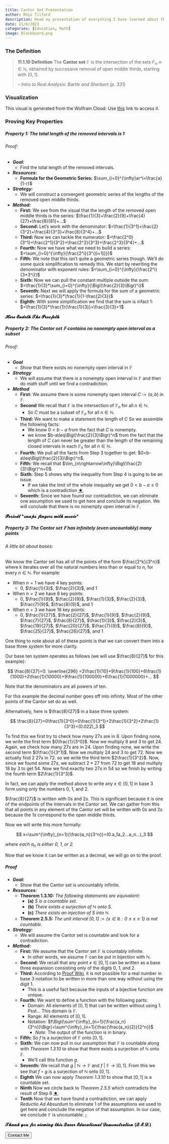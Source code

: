 ```yaml
---
title: Cantor Set Presentation
author: Rhys Tilford
description: Read my presentation of everything I have learned about the Cantor Set.
date: 11/8/2023
categories: [Education, Math]
image: Blackboard.png
---
```


### The Definition

> **11.1.10 Definition** The **Cantor set** $\mathbb{F}$ is the intersection of the sets $F_n,n\in\mathbb{N}$, obtained by successive removal of open middle thirds, starting with $[0,1]$.
>
> -- <cite>Intro to Real Analysis: Bartle and Sherbert (p. 331)</cite>

### Visualization

```{=html}
<script crossorigin src="https://unpkg.com/wolfram-notebook-embedder@0.3/dist/wolfram-notebook-embedder.min.js"></script>
```
::: {#WNE-div-fbd3d6af-86fb-4c0a-a478-71092d7c0437}
:::

```{=html}
<script>WolframNotebookEmbedder.embed("https://www.wolframcloud.com/obj/demonstrations/CantorSet-source.nb",document.getElementById("WNE-div-fbd3d6af-86fb-4c0a-a478-71092d7c0437"));</script>
```
::: callout-note
This visual is generated from the Wolfram Cloud: Use [this](https://www.wolframcloud.com/objects/demonstrations/CantorSet-source.nb) link to access it.
:::

### Proving Key Properties

##### Property 1: The total length of the removed intervals is 1

###### Proof:

 - ***Goal:***
   - Find the total length of the removed intervals.

 - ***Resources:***
   - **Formula for the Geometric Series:** $\sum_{i=0}^{\infty}ar^i=\frac{a}{1-r}$
 - ***Strategy:***
   - We will construct a convergent geometric series of the lengths of the removed open middle thirds.
 - ***Method:***
   - **First:** We see from the visual that the length of the removed open middle thirds is the series: $\frac{1}{3}+\frac{2}{9}+\frac{4}{27}+\frac{8}{81}+...$
   - **Second:** Let's work with the denominator: $=\frac{1}{3^1}+\frac{2}{3^2}+\frac{4}{3^3}+\frac{8}{3^4}+...$
   - **Third:** Now we can tackle the numerator: $=\frac{2^0}{3^1}+\frac{2^1}{3^2}+\frac{2^2}{3^3}+\frac{2^3}{3^4}+...$
   - **Fourth:** Now we have what we need to build a series: $=\sum_{i=0}^{\infty}{\frac{2^i}{3^{(i+1)}}}$
   - **Fifth:** We note that this isn't quite a geometric series though. We'll do some quick simplification to remedy this. We start by rewriting the denominator with exponent rules: $=\sum_{i=0}^{\infty}{\frac{2^i}{3*3^i}}$
   - **Sixth:** Now we can pull the constant multiple outside the sum: $=\frac{1}{3}*\sum_{i=0}^{\infty}{\Bigl(\frac{2}{3}\Bigr)^i}$
   - **Seventh:** Next we will apply the formula for the sum of a geometric series: $=\frac{1}{3}*\frac{1}{1-\frac{2}{3}}$
   - **Eighth:** With some simplification we find that the sum is infact $1$: $=\frac{1}{3}*\frac{1}{\frac{1}{3}}=\frac{3}{3}=1$

$\mathbfcal{Here}$ $\mathbfcal{Endeth}$ $\mathbfcal{The}$ $\mathbfcal{Proofeth}$

##### Property 2: The Cantor set $\mathbb{F}$ contains no nonempty open interval as a subset

###### Proof:

 - ***Goal***
   - Show that there exists no nonempty open interval in $\mathbb{F}$
 - ***Strategy***
   - We will assume that there is a nonempty open interval in $\mathbb{F}$ and then do math stuff until we find a contradiction.
 - ***Method***
   - **First:** We assume there is some nonempty open interval $C:=(a,b)$ in $\mathbb{F}$.
   - **Second** We recall that $\mathbb{F}$ is the intersection of $\mathbb{F}_n$ for all $n\in\mathbb{N}$.
      - So $C$ must be a subset of $\mathbb{F}_n$ for all $n\in\mathbb{N}$.
   - **Third:** We want to make a statement the length of $C$ So we assemble the following facts:
      - We know $0<b-a$ from the fact that $C$ is nonempty.
      - we know $b-a\leq\Bigl(\frac{2}{3}\Bigr)^n$ from the fact that the length of $C$ can never be greater than the length of the remaining closed intervals in each $\mathbb{F}_n$ for all $n\in\mathbb{N}$.
   - **Fourth:** We pull all the facts from Step $3$ together to get: $0<b-a\leq\Bigl(\frac{2}{3}\Bigr)^n$.
   - **Fifth:** We recall that $\lim_{n\rightarrow\infty}\Bigl(\frac{2}{3}\Bigr)^n=0$.
   - **Sixth:** Step $5$ shows why the inequality from Step $4$ is going to be an issue.
      - If we take the limit of the whole inequality we get $0<b-a\leq0$ which is a contradiction [$\bigstar$](shock.html).
   - **Seventh:** Since we have found our contradiction, we can eliminate one assumption we used to get here and conclude its negation. We will conclude that there is no nonempty open interval in $\mathbb{F}$.

$\mathbfcal{Periodt}$ $\mathbfcal{*snaps}$ $\mathbfcal{fingers}$ $\mathbfcal{with}$ $\mathbfcal{moxie*}$

##### Property 3: The Cantor set $\mathbb{F}$ has infinitely (even uncountably) many points

###### A little bit about bases:

We know the Cantor set has all of the points of the form $\frac{2^k}{3^n}$ where k iterates over all the natural numbers less than or equal to n, for every $n\in\mathbb{N}$. For example:

 - When $n=1$ we have $4$ key points:
    - $0$, $\frac{1}{3}$, $\frac{2}{3}$, and $1$
 - When $n=2$ we have $8$ key points:
    - $0$, $\frac{1}{9}$, $\frac{2}{9}$, $\frac{1}{3}$, $\frac{2}{3}$, $\frac{7}{9}$, $\frac{8}{9}$, and $1$
 - When $n=3$ we have $16$ key points:
    - $0$, $\frac{1}{27}$, $\frac{2}{27}$, $\frac{1}{9}$, $\frac{2}{9}$, $\frac{7}{27}$, $\frac{8}{27}$, $\frac{1}{3}$, $\frac{2}{3}$, $\frac{19}{27}$, $\frac{20}{27}$, $\frac{7}{9}$, $\frac{8}{9}$, $\frac{25}{27}$, $\frac{26}{27}$, and $1$

One thing to note about all of these points is that we can convert them into a base three system for more clarity.

Our base ten system operates as follows (we will use $\frac{8}{27}$ for this example):

$$
\frac{8}{27}=0. \overline{296} =2\frac{1}{10}+9\frac{1}{100}+6\frac{1}{1000}+2\frac{1}{10000}+9\frac{1}{100000}+6\frac{1}{1000000}+...
$$

Note that the denominators are all powers of ten.

For this example the decimal number goes off into infinity. Most of the other points of the Cantor set do as well.

Alternatively, here is $\frac{8}{27}$ in a base three system:

$$
\frac{8}{27}=0\frac{1}{3^0}+0\frac{1}{3^1}+2\frac{1}{3^2}+2\frac{1}{3^3}=(0.022)_3
$$

To find this we first try to check how many $27s$ are in $8$. Upon finding none, we write the first term $0\frac{1}{3^0}$. Now we multiply $8$ and $3$ to get $24$. Again, we check how many $27s$ are in $24$. Upon finding none, we write the second term $0\frac{1}{3^1}$. Now we multiply $24$ and $3$ to get $72$. Now we actually find $2$ $27s$ in $72$. so we write the third term $2\frac{1}{3^2}$. Now, since we found some $27s$, we subtract $2*27$ from $72$ to get $18$ and multiply $18$ by $3$ to get $54$. Now we find exactly two $27s$ in $54$ so we finish by writing the fourth term $2\frac{1}{3^3}$.

In fact, we can apply the method above to write any $x\in[0,1]$ in base 3 form using only the numbers $0$, $1$, and $2$.

:::{.callout-note}
$\frac{8}{27}$ is written with $0s$ and $2s$. This is significant because it is one of the endpoints of the intervals in the Cantor set. We can gather from this that all points in any element of the Cantor set will be written with $0s$ and $2s$ because the $1s$ correspond to the open middle thirds.
:::

Now we will write this more formally:

$$
x=\sum^{\infty}_{n=1}{\frac{a_n}{3^n}}=(0.a_1a_2...a_n...)_3
$$

*where each $a_n$ is either $0$, $1$, or $2$.*

Now that we know it can be written as a decimal, we will go on to the proof.

##### Proof

 - ***Goal:***
   - Show that the Cantor set is uncountably infinite.
 - ***Resources:***
   - **Theorem 1.3.10:** *The following statements are equivalent:*
      - **(a)** *S is a countable set.*
      - **(b)** *There exists a surjection of $\mathbb{N}$ onto S.*
      - **(c)** *There exists an injection of S into $\mathbb{N}$*
   - **Theorem 2.5.5:** *The unit interval $[0,1]:=\{x\in\mathbb{R}:0\leq x\leq1\}$ is not countable.*
 - ***Strategy:***
   - We will assume the Cantor set is countable and look for a contradiction.
 - ***Method:***
   - **First:** We assume that the Cantor set $\mathbb{F}$ is countably infinite.
      - In other words, we assume $\mathbb{F}$ can be put in bijection with $\mathbb{N}$.
   - **Second:** We recall that any point $x\in[0,1]$ can be written as a base three expansion consisting only of the digits $0$, $1$, and $2$.
   - **Third:** According to [Proof Wiki](https://proofwiki.org/wiki/Representation_of_Ternary_Expansions), it is not possible for a real number in base 3 notation to be written in more than one way without using the digit $1$.
      - This is a useful fact because the inputs of a bijective function are unique.
   - **Fourth:** We want to define a function with the following parts:
      - Domain: All elements of $[0,1]$ that can be written without using $1$. Psst... This domain is $\mathbb{F}$.
      - Range: All elements of $[0,1]$.
      - Notation: $f\Bigl(\sum^{\infty}_{n=1}{\frac{a_n}{3^n}}\Bigr)=\sum^{\infty}_{n=1}{\frac{\frac{a_n}{2}}{2^n}}$
         - *Note:* The output of the function is in binary.
   - **Fifth:** So $f$ is a surjection of $\mathbb{F}$ onto $[0,1]$.
   - **Sixth:** We can now pull in our assumption that $\mathbb{F}$ is countable along with *Theorem 1.3.10* to show that there exists a surjection of $\mathbb{N}$ onto $\mathbb{F}$.
      - We'll call this function $g$.
   - **Seventh:** We recall that $g$ $|$ $\mathbb{N}\rightarrow\mathbb{F}$ and $f$ $|$ $\mathbb{F}\rightarrow[0,1]$. From this we see that $f\circ g$ is a surjection of $\mathbb{N}$ onto $[0,1]$. 
   - **Eighth** We can now apply *Theorem 1.3.10* to show that $[0,1]$ is a countable set.
   - **Ninth** Now we circle back to *Theorem 2.5.5* which contradicts the result of Step $8$ [$\bigstar$](shock.html).
   - **Tenth** Now that we have found a contradiction, we can apply *Reductio Ad Absurdum* to eliminate $1$ of the assumptions we used to get here and conclude the negation of that assumption. In our case, we conclude $\mathbb{F}$ is uncountable. [$\square$](cantorMemes.html)

$\mathbfcal{Thank}$ $\mathbfcal{you}$ $\mathbfcal{for}$ $\mathbfcal{viewing}$ $\mathbfcal{this}$ $\mathbfcal{Queer}$ $\mathbfcal{Educational}$ $\mathbfcal{Demonstration}$ $\mathbfcal{(Q.E.D.)}$ 


<div class="callToAction"><a href="https://rctilford.github.io/personal-rhys-tilford/contactMe.html"><button type="button">Contact Me</button></a></div>


<div id="vssue"></div>

  <!-- Introduce Vue first -->

  <!-- vue runtime build (runtime only)  -->
  <script src="https://unpkg.com/vue@2.7.14/dist/vue.runtime.min.js"></script>
  <!-- OR: vue full build (runtime + compiler)  -->
  <script src="https://unpkg.com/vue@2.7.14/dist/vue.min.js"></script>

  <!-- Introduce Vssue after Vue -->

  <!-- Vssue Github build -->
  <script src="https://unpkg.com/vssue/dist/vssue.github.min.js"></script>

  <!-- use render function for vue runtime build -->
  <script>
    new Vue({
      el: '#vssue',

      render: h => h('Vssue', {
        props: {
          // here set the title of issue of current page
          title: 'Vssue_article_03',

          // here set the options for your OAuth App
          options: {
            owner: 'rctilford',
            repo: 'personal-rhys-tilford',
            clientId: '9f2e6bf389986dd77793',
            clientSecret: '667ab6fd63d934d8e8fe1c3763e98351469e1195', // only required for some of the platforms
          },
        }
      })
    })
  </script>
